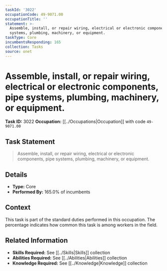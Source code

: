 ```yaml
---
taskId: '3022'
occupationCode: 49-9071.00
occupationTitle: ''
statement: >-
  Assemble, install, or repair wiring, electrical or electronic components, pipe
  systems, plumbing, machinery, or equipment.
taskType: Core
incumbentsResponding: 165
collection: Tasks
source: onet
---
```

# Assemble, install, or repair wiring, electrical or electronic components, pipe systems, plumbing, machinery, or equipment.

**Task ID:** 3022
**Occupation:** [[../Occupations|Occupation]] with code `49-9071.00`

## Task Statement

> Assemble, install, or repair wiring, electrical or electronic components, pipe systems, plumbing, machinery, or equipment.

## Details

- **Type:** Core
- **Performed By:** 165.0% of incumbents

## Context

This task is part of the standard duties performed in this occupation. The percentage indicates how common this task is among workers in the field.

## Related Information

- **Skills Required:** See [[../Skills|Skills]] collection
- **Abilities Required:** See [[../Abilities|Abilities]] collection
- **Knowledge Required:** See [[../Knowledge|Knowledge]] collection
